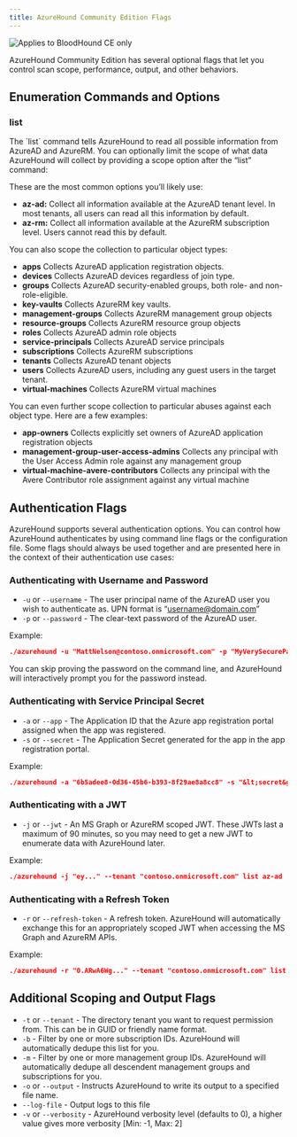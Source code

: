 ```yaml
---
title: AzureHound Community Edition Flags
---
```


<img noZoom src="/assets/community-edition-pill-tag.svg" alt="Applies to BloodHound CE only"/>

AzureHound Community Edition has several optional flags that let you control scan scope, performance, output, and other behaviors.

## Enumeration Commands and Options

### list

The \`list\` command tells AzureHound to read all possible information from AzureAD and AzureRM. You can optionally limit the scope of what data AzureHound will collect by providing a scope option after the “list” command:

These are the most common options you’ll likely use:

* **az-ad:** Collect all information available at the AzureAD tenant level. In most tenants, all users can read all this information by default.
* **az-rm:** Collect all information available at the AzureRM subscription level. Users cannot read this by default.

You can also scope the collection to particular object types:

* **apps** Collects AzureAD application registration objects.
* **devices** Collects AzureAD devices regardless of join type.
* **groups** Collects AzureAD security-enabled groups, both role- and non-role-eligible.
* **key-vaults** Collects AzureRM key vaults.
* **management-groups** Collects AzureRM management group objects
* **resource-groups** Collects AzureRM resource group objects
* **roles** Collects AzureAD admin role objects
* **service-principals** Collects AzureAD service principals
* **subscriptions** Collects AzureRM subscriptions
* **tenants** Collects AzureAD tenant objects
* **users** Collects AzureAD users, including any guest users in the target tenant.
* **virtual-machines** Collects AzureRM virtual machines

You can even further scope collection to particular abuses against each object type. Here are a few examples:

* **app-owners** Collects explicitly set owners of AzureAD application registration objects
* **management-group-user-access-admins** Collects any principal with the User Access Admin role against any management group
* **virtual-machine-avere-contributors** Collects any principal with the Avere Contributor role assignment against any virtual machine

## Authentication Flags

AzureHound supports several authentication options. You can control how AzureHound authenticates by using command line flags or the configuration file. Some flags should always be used together and are presented here in the context of their authentication use cases:

### Authenticating with Username and Password

* `-u` or `--username` \- The user principal name of the AzureAD user you wish to authenticate as. UPN format is “username@domain.com”
* `-p` or `--password` \- The clear-text password of the AzureAD user.

Example:
```json
./azurehound -u "MattNelson@contoso.onmicrosoft.com" -p "MyVerySecurePassword123" --tenant "contoso.onmicrosoft.com" list
```
You can skip proving the password on the command line, and AzureHound will interactively prompt you for the password instead.

### Authenticating with Service Principal Secret

* `-a` or `--app` \- The Application ID that the Azure app registration portal assigned when the app was registered.
* `-s` or `--secret` \- The Application Secret generated for the app in the app registration portal.

Example:
```json
./azurehound -a "6b5adee8-0d36-45b6-b393-8f29ae8a8cc8" -s "&lt;secret&gt;" --tenant "contoso.onmicrosoft.com" list
```
### Authenticating with a JWT

* `-j` or `--jwt` \- An MS Graph or AzureRM scoped JWT. These JWTs last a maximum of 90 minutes, so you may need to get a new JWT to enumerate data with AzureHound later.

Example:
```json
./azurehound -j "ey..." --tenant "contoso.onmicrosoft.com" list az-ad
```
### Authenticating with a Refresh Token

* `-r` or `--refresh-token` \- A refresh token. AzureHound will automatically exchange this for an appropriately scoped JWT when accessing the MS Graph and AzureRM APIs.

Example:
```json
./azurehound -r "0.ARwA6Wg..." --tenant "contoso.onmicrosoft.com" list
```
## Additional Scoping and Output Flags

* `-t` or `--tenant` \- The directory tenant you want to request permission from. This can be in GUID or friendly name format.
* `-b` \- Filter by one or more subscription IDs. AzureHound will automatically dedupe this list for you.
* `-m` \- Filter by one or more management group IDs. AzureHound will automatically dedupe all descendent management groups and subscriptions for you.
* `-o` or `--output` \- Instructs AzureHound to write its output to a specified file name.
* `--log-file` \- Output logs to this file
* `-v` or `--verbosity` \- AzureHound verbosity level (defaults to 0), a higher value gives more verbosity \[Min: -1, Max: 2\]

